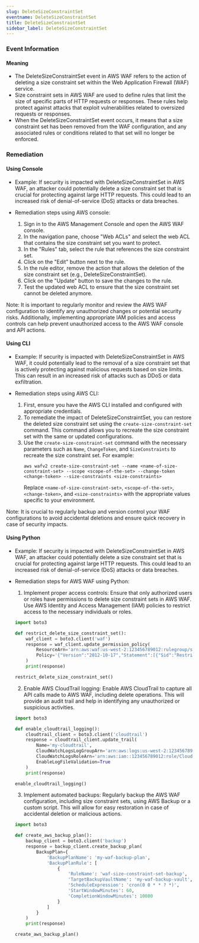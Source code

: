 ```yaml
--- 
slug: DeleteSizeConstraintSet
eventname: DeleteSizeConstraintSet
title: DeleteSizeConstraintSet
sidebar_label: DeleteSizeConstraintSet
---
```

                       
### Event Information

#### Meaning

- The DeleteSizeConstraintSet event in AWS WAF refers to the action of deleting a size constraint set within the Web Application Firewall (WAF) service.
- Size constraint sets in AWS WAF are used to define rules that limit the size of specific parts of HTTP requests or responses. These rules help protect against attacks that exploit vulnerabilities related to oversized requests or responses.
- When the DeleteSizeConstraintSet event occurs, it means that a size constraint set has been removed from the WAF configuration, and any associated rules or conditions related to that set will no longer be enforced.

### Remediation

#### Using Console

- Example: If security is impacted with DeleteSizeConstraintSet in AWS WAF, an attacker could potentially delete a size constraint set that is crucial for protecting against large HTTP requests. This could lead to an increased risk of denial-of-service (DoS) attacks or data breaches.

- Remediation steps using AWS console:
  1. Sign in to the AWS Management Console and open the AWS WAF console.
  2. In the navigation pane, choose "Web ACLs" and select the web ACL that contains the size constraint set you want to protect.
  3. In the "Rules" tab, select the rule that references the size constraint set.
  4. Click on the "Edit" button next to the rule.
  5. In the rule editor, remove the action that allows the deletion of the size constraint set (e.g., DeleteSizeConstraintSet).
  6. Click on the "Update" button to save the changes to the rule.
  7. Test the updated web ACL to ensure that the size constraint set cannot be deleted anymore.

Note: It is important to regularly monitor and review the AWS WAF configuration to identify any unauthorized changes or potential security risks. Additionally, implementing appropriate IAM policies and access controls can help prevent unauthorized access to the AWS WAF console and API actions.

#### Using CLI

- Example: If security is impacted with DeleteSizeConstraintSet in AWS WAF, it could potentially lead to the removal of a size constraint set that is actively protecting against malicious requests based on size limits. This can result in an increased risk of attacks such as DDoS or data exfiltration.

- Remediation steps using AWS CLI:
  1. First, ensure you have the AWS CLI installed and configured with appropriate credentials.
  2. To remediate the impact of DeleteSizeConstraintSet, you can restore the deleted size constraint set using the `create-size-constraint-set` command. This command allows you to recreate the size constraint set with the same or updated configurations.
  3. Use the `create-size-constraint-set` command with the necessary parameters such as `Name`, `ChangeToken`, and `SizeConstraints` to recreate the size constraint set. For example:
     ```
     aws wafv2 create-size-constraint-set --name <name-of-size-constraint-set> --scope <scope-of-the-set> --change-token <change-token> --size-constraints <size-constraints>
     ```
     Replace `<name-of-size-constraint-set>`, `<scope-of-the-set>`, `<change-token>`, and `<size-constraints>` with the appropriate values specific to your environment.

Note: It is crucial to regularly backup and version control your WAF configurations to avoid accidental deletions and ensure quick recovery in case of security impacts.

#### Using Python

- Example: If security is impacted with DeleteSizeConstraintSet in AWS WAF, an attacker could potentially delete a size constraint set that is crucial for protecting against large HTTP requests. This could lead to an increased risk of denial-of-service (DoS) attacks or data breaches.

- Remediation steps for AWS WAF using Python:
  1. Implement proper access controls: Ensure that only authorized users or roles have permissions to delete size constraint sets in AWS WAF. Use AWS Identity and Access Management (IAM) policies to restrict access to the necessary individuals or roles.
  
  ```python
  import boto3

  def restrict_delete_size_constraint_set():
      waf_client = boto3.client('waf')
      response = waf_client.update_permission_policy(
          ResourceArn='arn:aws:waf:us-west-2:123456789012:rulegroup/size-constraint-set',
          Policy='{"Version":"2012-10-17","Statement":[{"Sid":"RestrictDeleteSizeConstraintSet","Effect":"Deny","Principal":"*","Action":"waf:DeleteSizeConstraintSet","Resource":"arn:aws:waf:us-west-2:123456789012:rulegroup/size-constraint-set"}]}'
      )
      print(response)

  restrict_delete_size_constraint_set()
  ```
  
  2. Enable AWS CloudTrail logging: Enable AWS CloudTrail to capture all API calls made to AWS WAF, including delete operations. This will provide an audit trail and help in identifying any unauthorized or suspicious activities.
  
  ```python
  import boto3

  def enable_cloudtrail_logging():
      cloudtrail_client = boto3.client('cloudtrail')
      response = cloudtrail_client.update_trail(
          Name='my-cloudtrail',
          CloudWatchLogsLogGroupArn='arn:aws:logs:us-west-2:123456789012:log-group:/aws/cloudtrail/my-cloudtrail',
          CloudWatchLogsRoleArn='arn:aws:iam::123456789012:role/CloudTrail_CloudWatchLogs_Role',
          EnableLogFileValidation=True
      )
      print(response)

  enable_cloudtrail_logging()
  ```
  
  3. Implement automated backups: Regularly backup the AWS WAF configuration, including size constraint sets, using AWS Backup or a custom script. This will allow for easy restoration in case of accidental deletion or malicious actions.
  
  ```python
  import boto3

  def create_aws_backup_plan():
      backup_client = boto3.client('backup')
      response = backup_client.create_backup_plan(
          BackupPlan={
              'BackupPlanName': 'my-waf-backup-plan',
              'BackupPlanRule': [
                  {
                      'RuleName': 'waf-size-constraint-set-backup',
                      'TargetBackupVaultName': 'my-waf-backup-vault',
                      'ScheduleExpression': 'cron(0 0 * * ? *)',
                      'StartWindowMinutes': 60,
                      'CompletionWindowMinutes': 10080
                  }
              ]
          }
      )
      print(response)

  create_aws_backup_plan()
  ```


 